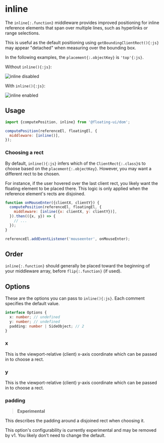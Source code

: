 # inline

The `inline{:.function}` middleware provides improved positioning
for inline reference elements that span over multiple lines, such
as hyperlinks or range selections.

This is useful as the default positioning using
`getBoundingClientRect(){:js}` may appear "detached" when
measuring over the bounding box.

In the following examples, the `placement{:.objectKey}` is
`'top'{:js}`.

Without `inline(){:js}`:

<img
  width={692}
  height={256}
  alt="inline disabled"
  src="/inline-disabled.png"
/>

With `inline(){:js}`:

<img
  width={692}
  height={256}
  alt="inline enabled"
  src="/inline-enabled.png"
/>

## Usage

```js
import {computePosition, inline} from '@floating-ui/dom';

computePosition(referenceEl, floatingEl, {
  middleware: [inline()],
});
```

### Choosing a rect

By default, `inline(){:js}` infers which of the
`ClientRect{:.class}`s to choose based on the
`placement{:.objectKey}`. However, you may want a different rect
to be chosen.

For instance, if the user hovered over the last client rect, you
likely want the floating element to be placed there. This logic
is only applied when the reference element's rects are disjoined.

```js
function onMouseEnter({clientX, clientY}) {
  computePosition(referenceEl, floatingEl, {
    middleware: [inline({x: clientX, y: clientY})],
  }).then(({x, y}) => {
    // ...
  });
}

referenceEl.addEventListener('mouseenter', onMouseEnter);
```

## Order

`inline{:.function}` should generally be placed toward the
beginning of your middleware array, before `flip{:.function}` (if
used).

## Options

These are the options you can pass to `inline(){:js}`. Each
comment specifies the default value.

```ts
interface Options {
  x: number; // undefined
  y: number; // undefined
  padding: number | SideObject; // 2
}
```

### x

This is the viewport-relative (client) x-axis coordinate which
can be passed in to choose a rect.

### y

This is the viewport-relative (client) y-axis coordinate which
can be passed in to choose a rect.

### padding

> **Experimental**

This describes the padding around a disjoined rect when choosing
it.

This option's configurability is currently experimental and may
be removed by v1. You likely don't need to change the default.
